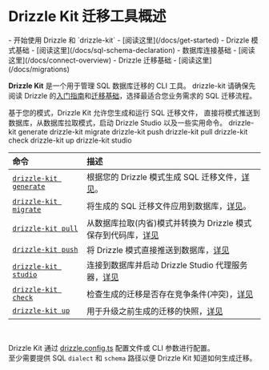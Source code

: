 
# Drizzle Kit 迁移工具概述
<Prerequisites>
- 开始使用 Drizzle 和 `drizzle-kit` - [阅读这里](/docs/get-started)
- Drizzle 模式基础 - [阅读这里](/docs/sql-schema-declaration)
- 数据库连接基础 - [阅读这里](/docs/connect-overview)
- Drizzle 迁移基础 - [阅读这里](/docs/migrations)
</Prerequisites>

**Drizzle Kit** 是一个用于管理 SQL 数据库迁移的 CLI 工具。
<Npm>
  drizzle-kit
</Npm>
<Callout type="warning">
请确保先阅读 Drizzle 的[入门指南](/docs/get-started)和[迁移基础](/docs/migrations)，选择最适合您业务需求的 SQL 迁移流程。
</Callout>

基于您的模式，Drizzle Kit 允许您生成和运行 SQL 迁移文件，
直接将模式推送到数据库，从数据库拉取模式，启动 Drizzle Studio 以及一些实用命令。
<Npx>
drizzle-kit generate
drizzle-kit migrate
drizzle-kit push
drizzle-kit pull
drizzle-kit check
drizzle-kit up
drizzle-kit studio
</Npx>

| 命令 | 描述 |
| :--------------------------------------------------- | :----------------------------------------------------------------------------------------------------------------------------------------------------------------- |
| [`drizzle-kit generate`](/docs/drizzle-kit-generate) | 根据您的 Drizzle 模式生成 SQL 迁移文件，[详见](/docs/drizzle-kit-generate)。 |
| [`drizzle-kit migrate`](/docs/drizzle-kit-migrate) | 将生成的 SQL 迁移文件应用到数据库，[详见](/docs/drizzle-kit-migrate)。 |
| [`drizzle-kit pull`](/docs/drizzle-kit-pull) | 从数据库拉取(内省)模式并转换为 Drizzle 模式保存到代码库，[详见](/docs/drizzle-kit-pull) |
| [`drizzle-kit push`](/docs/drizzle-kit-push) | 将 Drizzle 模式直接推送到数据库，[详见](/docs/drizzle-kit-push) |
| [`drizzle-kit studio`](/docs/drizzle-kit-studio) | 连接到数据库并启动 Drizzle Studio 代理服务器，[详见](/docs/drizzle-kit-studio) |
| [`drizzle-kit check`](/docs/drizzle-kit-check) | 检查生成的迁移是否存在竞争条件(冲突)，[详见](/docs/drizzle-kit-check) |
| [`drizzle-kit up`](/docs/drizzle-kit-up) | 用于升级之前生成的迁移的快照，[详见](/docs/drizzle-kit-up) |
<br/>

Drizzle Kit 通过 [drizzle.config.ts](/docs/drizzle-config-file) 配置文件或 CLI 参数进行配置。<br/>
至少需要提供 SQL `dialect` 和 `schema` 路径以便 Drizzle Kit 知道如何生成迁移。
